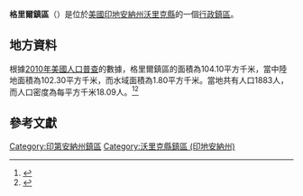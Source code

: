 {{noteTA
|G1=USState
|G2=地名
|G3=Unit
}}
{{Infobox settlement
|official_name            = 格里爾鎮區
|native_name = Greer Township
|settlement_type          = [[行政鎮區|行政鎮區]]
|image_skyline            = 
|imagesize                = 
|image_map                = Map highlighting Greer Township, Warrick County, Indiana.svg
|mapsize                  = 250px
|pushpin_map  =USA Indiana
|pushpin_label = 格里爾鎮區
|pushpin_label_position   = top
|pushpin_map_caption      = 格里爾鎮區在印地安納州的位置
|subdivision_type         = [[世界政區索引|國家]]
|subdivision_type1        = [[美国州份|州份]]
|subdivision_type2        = [[印地安納州行政区划|縣]]
|subdivision_name         = [[美国|美国]]
|subdivision_name1        = [[印地安納州|印地安納州]]
|subdivision_name2        = [[沃里克縣_(印地安納州)|沃里克縣]]
|elevation_ft             = 394
|elevation_m              = 120
|timezone                 = [[北美东部時區|北美东部時區]]
|area_total_km2           = 104.10
|area_land_km2            = 102.30
|area_water_km2           = 1.80
|area_total_sq_mi         = 
|area_land_sq_mi          = 
|area_water_sq_mi         = 
|population_as_of         = [[2010年美國人口普查|2010]]
|population_footnotes     = 
|population_total         = 1883
|population_density_km2   = auto
|population_density_sq_mi = auto
|utc_offset               = -5
|coordinates              = {{coord|38|10|24|N|87|24|45|W|type:city_region:US-AL_source:GNS-enwiki|display=inline,title}}
| coor_pinpoint           = 
| coordinates_footnotes   = 
|timezone_DST             = EDT
|utc_offset_DST           = -4
|postal_code_type         = [[美國郵區編號|郵區編號]]
|postal_code              = 47613, 47619, 47639
|area_code                = {{link-en|电话区号812|Area code 812|812}}
|blank_name = [[地名信息系统|GNIS ID]]
|blank_info = 453356
}}
'''格里爾鎮區'''（{{lang-en|Greer Township}}）是位於[[美國|美國]][[印地安納州|印地安納州]][[沃里克縣_(印地安納州)|沃里克縣]]的一個[[行政鎮區|行政鎮區]]。

== 地方資料 ==
根據[[2010年美國人口普查|2010年美國人口普查]]的數據，格里爾鎮區的面積為104.10平方千米，當中陸地面積為102.30平方千米，而水域面積為1.80平方千米。當地共有人口1883人，而人口密度為每平方千米18.09人。<ref name="GR8">{{cite web|url=http://factfinder2.census.gov|publisher=[[美国人口调查局|美国人口调查局]]|accessdate=2011-05-14|title=American FactFinder|archive-date=2013-09-11|archive-url=https://web.archive.org/web/20130911234518/http://factfinder2.census.gov/|dead-url=no}}</ref><ref>{{cite web|url=https://www.citypopulation.de/en/usa/indiana/admin/|title=USA: Indiana (Counties and Townships) - City Population|access-date=2020-09-02|archive-date=2020-04-22|archive-url=https://web.archive.org/web/20200422090607/https://www.citypopulation.de/en/usa/indiana/admin/|dead-url=no}}</ref>

== 參考文獻 ==
{{reflist}}

{{沃里克縣 (印地安納州)}}

{{DEFAULTSORT:Greer Township}}
[[Category:印第安納州鎮區|Category:印第安納州鎮區]]
[[Category:沃里克縣鎮區_(印地安納州)|Category:沃里克縣鎮區 (印地安納州)]]

{{Indiana-geo-stub}}